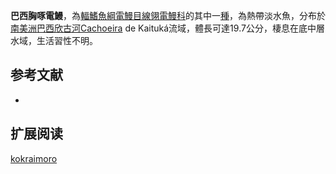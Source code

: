 {{Speciesbox
| name = 巴西胸啄電鰻
| image = 
| image_caption = 
| image_width = 250px
| status = NE
| status_system = IUCN3.1
| genus = Sternarchorhynchus
| species = kokraimoro
| authority = [[de_Santana_&_Vari|de Santana & Vari]], 2010
| synonyms = 
}}
'''巴西胸啄電鰻'''，為[[輻鰭魚綱|輻鰭魚綱]][[電鰻目|電鰻目]][[線翎電鰻科|線翎電鰻科]]的其中一[[種|種]]，為熱帶淡水魚，分布於[[南美洲|南美洲]][[巴西|巴西]][[欣古河|欣古河]]Cachoeira de Kaituká流域，體長可達19.7公分，棲息在底中層水域，生活習性不明。

==参考文献==
*{{FishBase_species|genus=Sternarchorhynchus|species=kokraimoro|year=2015|month=10}}

== 扩展阅读 ==
{{refbegin}}
{{wikispecies-inline|Sternarchorhynchus kokraimoro|巴西胸啄電鰻}}
{{refend}}
{{Taxonbar|from=Q6406351}}

[[Category:胸啄電鰻屬|kokraimoro]]